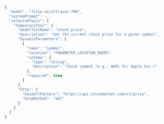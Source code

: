 ```js Using a Server Tool {19-22}
{
  "model": "fixie-ai/ultravox-70B",
  "systemPrompt": ...
  "selectedTools": [
    "temporaryTool": {
      "modelToolName": "stock_price",
      "description": "Get the current stock price for a given symbol",
      "dynamicParameters": [
        {
          "name": "symbol",
          "location": "PARAMETER_LOCATION_QUERY",
          "schema": {
            "type": "string",
            "description": "Stock symbol (e.g., AAPL for Apple Inc.)"
          },
          "required": true
        }
      ],
      "http": {
        "baseUrlPattern": "https://api.stockmarket.com/v1/price",
        "httpMethod": "GET"
      }
    }
  ]
}
```